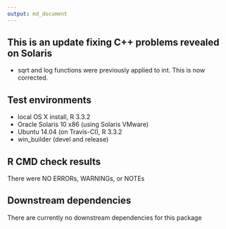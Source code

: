 ```yaml
---
output: md_document
---
```

## This is an update fixing C++ problems revealed on Solaris
* sqrt and log functions were previously applied to int. This is now corrected. 

## Test environments
* local OS X install, R 3.3.2
* Oracle Solaris 10 x86 (using Solaris VMware)
* Ubuntu 14.04 (on Travis-CI), R 3.3.2
* win_builder (devel and release)


## R CMD check results

There were NO ERRORs, WARNINGs, or NOTEs 
 
## Downstream dependencies
   There are currently no downstream dependencies for this package

